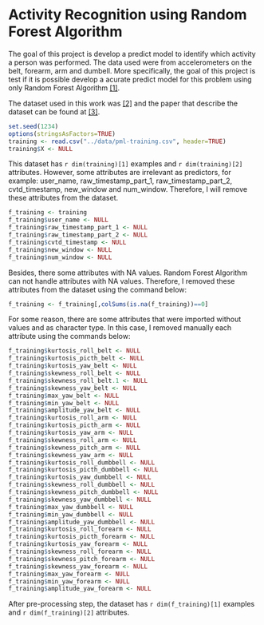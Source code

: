 Activity Recognition using Random Forest Algorithm
========================================================

The goal of this project is develop a predict model to identify which activity a person was performed. The data used were from accelerometers on the belt, forearm, arm and dumbell. More specifically, the goal of this project is test if it is possible develop a acurate predict model for this problem using only Random Forest Algorithm [[1]](ftp://131.252.97.79/Transfer/Treg/WFRE_Articles/Liaw_02_Classification%20and%20regression%20by%20randomForest.pdf).

The dataset used in this work was [[2]](http://groupware.les.inf.puc-rio.br/static/WLE/WearableComputing_weight_lifting_exercises_biceps_curl_variations.csv) and the paper that describe the dataset can be found at [[3]](http://groupware.les.inf.puc-rio.br/public/papers/2013.Velloso.QAR-WLE.pdf).

```r
set.seed(1234)
options(stringsAsFactors=TRUE)
training <- read.csv("../data/pml-training.csv", header=TRUE)
training$X <- NULL
````

This dataset has `r dim(training)[1]` examples and `r dim(training)[2]` attributes. However, some attributes are irrelevant as predictors, for example: user\_name, raw\_timestamp\_part\_1, raw\_timestamp\_part_2, cvtd\_timestamp, new\_window and num\_window. Therefore, I will remove these attributes from the dataset.

```r
f_training <- training
f_training$user_name <- NULL
f_training$raw_timestamp_part_1 <- NULL
f_training$raw_timestamp_part_2 <- NULL
f_training$cvtd_timestamp <- NULL
f_training$new_window <- NULL
f_training$num_window <- NULL
````

Besides, there some attributes with NA values. Random Forest Algorithm can not handle attributes with NA values. Therefore, I removed these attributes from the dataset using the command below:

```r
f_training <- f_training[,colSums(is.na(f_training))==0]
````

For some reason, there are some attributes that were imported without values
and as character type. In this case, I removed manually each attribute using the commands
below:

```r
f_training$kurtosis_roll_belt <- NULL
f_training$kurtosis_picth_belt <- NULL
f_training$kurtosis_yaw_belt <- NULL
f_training$skewness_roll_belt <- NULL
f_training$skewness_roll_belt.1 <- NULL
f_training$skewness_yaw_belt <- NULL
f_training$max_yaw_belt <- NULL
f_training$min_yaw_belt <- NULL
f_training$amplitude_yaw_belt <- NULL
f_training$kurtosis_roll_arm <- NULL
f_training$kurtosis_picth_arm <- NULL
f_training$kurtosis_yaw_arm <- NULL
f_training$skewness_roll_arm <- NULL
f_training$skewness_pitch_arm <- NULL
f_training$skewness_yaw_arm <- NULL
f_training$kurtosis_roll_dumbbell <- NULL
f_training$kurtosis_picth_dumbbell <- NULL
f_training$kurtosis_yaw_dumbbell <- NULL
f_training$skewness_roll_dumbbell <- NULL
f_training$skewness_pitch_dumbbell <- NULL
f_training$skewness_yaw_dumbbell <- NULL
f_training$max_yaw_dumbbell <- NULL
f_training$min_yaw_dumbbell <- NULL
f_training$amplitude_yaw_dumbbell <- NULL
f_training$kurtosis_roll_forearm <- NULL
f_training$kurtosis_picth_forearm <- NULL
f_training$kurtosis_yaw_forearm <- NULL
f_training$skewness_roll_forearm <- NULL
f_training$skewness_pitch_forearm <- NULL
f_training$skewness_yaw_forearm <- NULL
f_training$max_yaw_forearm <- NULL
f_training$min_yaw_forearm <- NULL
f_training$amplitude_yaw_forearm <- NULL
````

After pre-processing step, the dataset has `r dim(f_training)[1]` examples and `r dim(f_training)[2]` attributes. 
